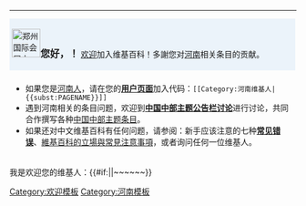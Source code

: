 -----
<div style="width: 98%; margin: 0.2em 0; padding: 0.3em 0.3em; background: #ebf3fa;">[[File:郑州国际会展中心.png|50px]]<big>'''您好，{{PAGENAME}}！'''</big> [[Wikipedia:欢迎|欢迎]]加入维基百科！多謝您对[[河南]]相关条目的贡献。</div>
<div style="width: 98%; margin: 0.2em 0; padding: 0.3em 0.3em;">
*如果您是[[Wikipedia:河南维基人列表|河南人]]，请在您的'''[[user:{{PAGENAME}}|用户页面]]'''加入代码：<code><nowiki>[[Category:河南维基人|{{subst:PAGENAME}}]]</nowiki></code>
*遇到河南相关的条目问题，欢迎到'''[[维基百科讨论:中国中部主题公告栏|中国中部主题公告栏讨论]]'''进行讨论，共同合作撰写各种[[维基百科:中国中部主题公告栏|中国中部主题条目]]。
*如果还对中文维基百科有任何问题，请参阅：新手应该注意的七种[[Wikipedia:避免常见错误|'''常见错误''']]、[[WP:KID|維基百科的立場與常見注意事項]]，或者询问任何一位维基人。
</div>
我是欢迎您的维基人：{{#if:{{{sign|}}}|{{{sign}}}|~~<includeonly>~~</includeonly><noinclude>~~</noinclude>}}
</div>
<includeonly>[[Category:河南维基人|{{PAGENAME}}]]</includeonly><noinclude>
<noinclude>{{Documentation}}</noinclude>

<noinclude>[[Category:欢迎模板]]
[[Category:河南模板]]</noinclude>